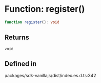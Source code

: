 # Function: register()

```ts
function register(): void
```

## Returns

`void`

## Defined in

packages/sdk-vanillajs/dist/index.es.d.ts:342
